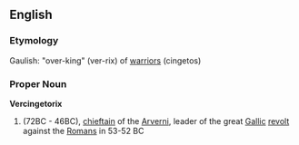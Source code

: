 == English == {{wikipedia}}
=== Etymology ===
Gaulish: "over-king" (ver-rix) of [[warrior]]s (cingetos)
=== Proper Noun ===
'''Vercingetorix'''
# (72BC - 46BC), [[chieftain]] of the [[Arverni]], leader of the great [[Gallic]] [[revolt]] against the [[Romans]] in 53-52 BC